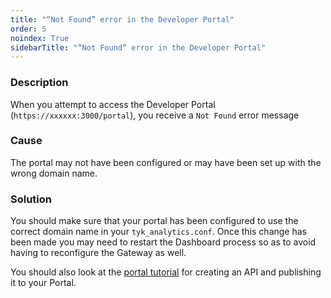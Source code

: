 ```yaml
---
title: "“Not Found” error in the Developer Portal"
order: 5
noindex: True
sidebarTitle: "“Not Found“ error in the Developer Portal"
---
```



<LegacyClassicPortalApi/>

### Description

When you attempt to access the Developer Portal (`https://xxxxxx:3000/portal`), you receive a `Not Found` error message

### Cause

The portal may not have been configured or may have been set up with the wrong domain name.

### Solution

You should make sure that your portal has been configured to use the correct domain name in your `tyk_analytics.conf`. Once this change has been made you may need to restart the Dashboard process so as to avoid having to reconfigure the Gateway as well.

You should also look at the [portal tutorial](/docs/getting-started/tutorials/publish-api) for creating an API and publishing it to your Portal.
